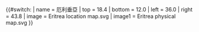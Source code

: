 {{#switch:{{{1}}}
| name   = 厄利垂亞
| top    = 18.4
| bottom = 12.0
| left   = 36.0
| right  = 43.8
| image  = Eritrea location map.svg
| image1 = Eritrea physical map.svg
}}<noinclude>{{Location map/Info|Eritrea}}
{{Documentation}}

</noinclude>